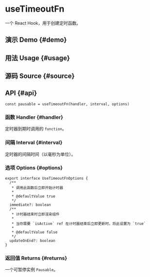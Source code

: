 # useTimeoutFn


<HooksType category={frontmatter.category} pausable />

一个 React Hook，用于创建定时函数。

## 演示 Demo \{#demo}


<App />

## 用法 Usage \{#usage}



## 源码 Source \{#source}


<Source />

## API \{#api}

```tsx
const pausable = useTimeoutFn(handler, interval, options)
```

### 函数 Handler \{#handler}

定时器到期时调用的 `function`。

### 间隔 Interval \{#interval}

定时器的间隔时间（以毫秒为单位）。

### 选项 Options \{#options}

```tsx
export interface UseTimeoutFnOptions {
  /**
   * 调用此函数后立即开始计时器
   *
   * @defaultValue true
   */
  immediate?: boolean
  /**
   * 计时器结束时立即渲染组件
   *
   * 当你需要 `isActive` ref 在计时器结束后立即更新时，将此设置为 `true`
   *
   * @defaultValue false
   */
  updateOnEnd?: boolean
}
```

### 返回值 Returns \{#returns}


<Tip type="pausable" />

一个可暂停实例 `Pausable`。
